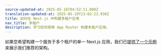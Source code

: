 ```yaml
---
source-updated-at: 2025-05-16T04:52:11.000Z
translation-updated-at: 2025-05-19T23:02:23.938Z
title: 如何在 Next.js 中构建多租户应用
nav_title: 多租户
description: 学习如何使用 App Router 构建多租户应用。
---
```


如果您希望构建一个服务于多个租户的单一 Next.js 应用，我们已[提供了一个示例](https://vercel.com/templates/next.js/platforms-starter-kit)来展示我们推荐的架构。